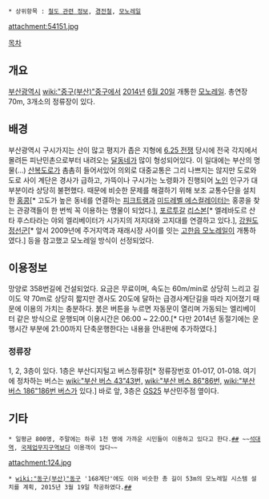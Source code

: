  * 상위항목 : [[철도 관련 정보]], [[경전철]], [[모노레일]]

attachment:54151.jpg

[[목차]]

== 개요 ==
[[부산광역시]] [[wiki:"중구(부산)"중구]]에서 [[2014년]] [[6월 20일]] 개통한 [[모노레일]]. 총연장 70m, 3개소의 정류장이 있다.

== 배경 ==
부산광역시 구시가지는 산이 많고 평지가 좁은 지형에 [[6.25 전쟁]] 당시에 전국 각지에서 몰려든 피난민촌으로부터 내려오는 [[달동네]]가 많이 형성되어있다. 이 일대에는 부산의 명물(...) [[산복도로]]가 촘촘히 들어서있어 의외로 대중교통은 그리 나쁘지는 않지만 도로와 도로 사이 계단은 경사가 급하고, 가뜩이나 구시가는 노령화가 진행되어 [[노인]] 인구가 대부분이라 상당히 불편했다. 때문에 비슷한 문제를 해결하기 위해 보조 교통수단을 설치한 [[홍콩]][* 고도가 높은 동네를 연결하는 [[피크트램]]과 [[미드레벨 에스컬레이터]]는 홍콩을 찾는 관광객들이 한 번씩 꼭 이용하는 명물이 되었다.], [[포르투갈]] [[리스본]][* 엘레바도르 산타 후스타라는 야외 엘리베이터가 시가지의 저지대와 고지대를 연결하고 있다.], [[강원도]] [[정선군]][* 앞서 2009년에 주거지역과 재래시장 사이를 잇는 [[고한읍 모노레일]]이 개통하였다.] 등을 참고했고 모노레일 방식이 선정되었다.

== 이용정보 ==
망양로 358번길에 건설되었다. 요금은 무료이며, 속도는 60m/min로 상당히 느리고 길이도 약 70m로 상당히 짧지만 경사도 20도에 달하는 급경사계단길을 따라 지어졌기 때문에 이용의 가치는 충분하다. 붉은 버튼을 누르면 자동문이 열리며 가동되는 엘리베이터 같은 방식으로 운행되며 이용시간은 06:00 ~ 22:00.[* 다만 2014년 동절기에는 운행시간 부분에 21:00까지 단축운행한다는 내용을 안내판에 추가하였다.]

=== 정류장 ===
1, 2, 3층이 있다. 1층은 부산디지털고 버스정류장[* 정류장번호 01-017, 01-018. 여기에 정차하는 버스는 [[wiki:"부산 버스 43"43번,]] [[wiki:"부산 버스 86"86번,]] [[wiki:"부산 버스 186"186번 버스]]가 있다.] 바로 앞, 3층은 [[GS25]] 부산민주점 옆이다. 

== 기타 ==
 * 일평균 800명, 주말에는 하루 1천 명에 가까운 시민들이 이용하고 있다고 한다.[http://news20.busan.com/controller/newsController.jsp?newsId=20140905000170 ##] ~~[[석대역]], [[국제업무지구역]]보다 이용객이 많다~~

attachment:124.jpg

 * [[wiki:"동구(부산)"동구]] '168계단'에도 이와 비슷한 총 길이 53m의 모노레일 시스템 설치를 계획, 2015년 3월 19일 착공하였다.[http://www.kookje.co.kr/news2011/asp/newsbody.asp?code=0300&key=20150318.22009200042 ##]
